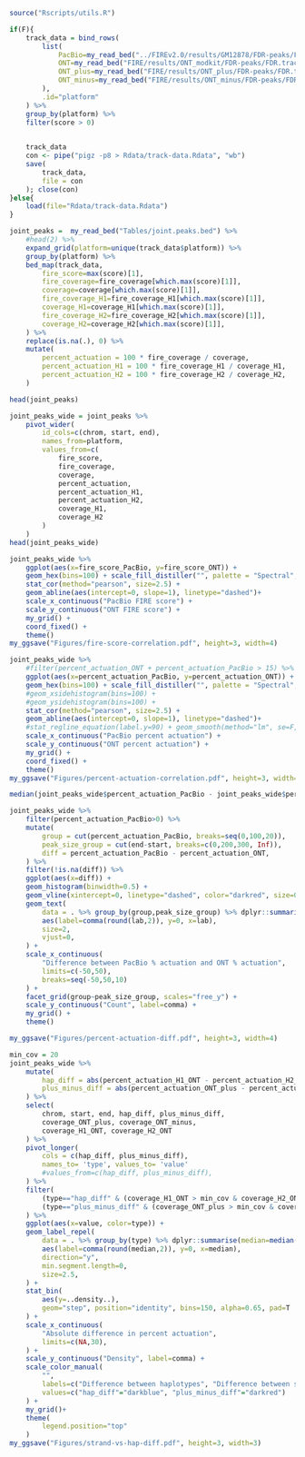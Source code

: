 ```r
source("Rscripts/utils.R")
```

```r
if(F){
    track_data = bind_rows(
        list(
            PacBio=my_read_bed("../FIREv2.0/results/GM12878/FDR-peaks/FDR.track.bed.gz"),
            ONT=my_read_bed("FIRE/results/ONT_modkit/FDR-peaks/FDR.track.bed.gz"),
            ONT_plus=my_read_bed("FIRE/results/ONT_plus/FDR-peaks/FDR.track.bed.gz"),
            ONT_minus=my_read_bed("FIRE/results/ONT_minus/FDR-peaks/FDR.track.bed.gz")
        ),
        .id="platform"
    ) %>%
    group_by(platform) %>%
    filter(score > 0)
    

    track_data
    con <- pipe("pigz -p8 > Rdata/track-data.Rdata", "wb")
    save(
        track_data,
        file = con
    ); close(con)
}else{
    load(file="Rdata/track-data.Rdata")
}
```


```r
joint_peaks =  my_read_bed("Tables/joint.peaks.bed") %>%
    #head(2) %>%
    expand_grid(platform=unique(track_data$platform)) %>%
    group_by(platform) %>%
    bed_map(track_data,
        fire_score=max(score)[1],
        fire_coverage=fire_coverage[which.max(score)[1]],
        coverage=coverage[which.max(score)[1]],
        fire_coverage_H1=fire_coverage_H1[which.max(score)[1]],
        coverage_H1=coverage_H1[which.max(score)[1]],
        fire_coverage_H2=fire_coverage_H2[which.max(score)[1]],
        coverage_H2=coverage_H2[which.max(score)[1]],
    ) %>%
    replace(is.na(.), 0) %>%
    mutate(
        percent_actuation = 100 * fire_coverage / coverage,
        percent_actuation_H1 = 100 * fire_coverage_H1 / coverage_H1,
        percent_actuation_H2 = 100 * fire_coverage_H2 / coverage_H2,
    )

head(joint_peaks)

joint_peaks_wide = joint_peaks %>%
    pivot_wider(
        id_cols=c(chrom, start, end),
        names_from=platform,
        values_from=c(
            fire_score, 
            fire_coverage, 
            coverage, 
            percent_actuation, 
            percent_actuation_H1, 
            percent_actuation_H2,
            coverage_H1,
            coverage_H2
        )
    ) 
head(joint_peaks_wide)
```

```r
joint_peaks_wide %>%
    ggplot(aes(x=fire_score_PacBio, y=fire_score_ONT)) +
    geom_hex(bins=100) + scale_fill_distiller("", palette = "Spectral", trans="log10") +
    stat_cor(method="pearson", size=2.5) +
    geom_abline(aes(intercept=0, slope=1), linetype="dashed")+
    scale_x_continuous("PacBio FIRE score") +
    scale_y_continuous("ONT FIRE score") +
    my_grid() +
    coord_fixed() +
    theme()
my_ggsave("Figures/fire-score-correlation.pdf", height=3, width=4)
```

```r
joint_peaks_wide %>%
    #filter(percent_actuation_ONT + percent_actuation_PacBio > 15) %>%
    ggplot(aes(x=percent_actuation_PacBio, y=percent_actuation_ONT)) +
    geom_hex(bins=100) + scale_fill_distiller("", palette = "Spectral", trans="log10") +
    #geom_xsidehistogram(bins=100) +
    #geom_ysidehistogram(bins=100) +
    stat_cor(method="pearson", size=2.5) +
    geom_abline(aes(intercept=0, slope=1), linetype="dashed")+
    #stat_regline_equation(label.y=90) + geom_smooth(method="lm", se=F, color="darkred") +
    scale_x_continuous("PacBio percent actuation") +
    scale_y_continuous("ONT percent actuation") +
    my_grid() +
    coord_fixed() +
    theme()
my_ggsave("Figures/percent-actuation-correlation.pdf", height=3, width=4)
```


```r
median(joint_peaks_wide$percent_actuation_PacBio - joint_peaks_wide$percent_actuation_ONT, na.rm=T)

joint_peaks_wide %>%
    filter(percent_actuation_PacBio>0) %>%
    mutate(
        group = cut(percent_actuation_PacBio, breaks=seq(0,100,20)),
        peak_size_group = cut(end-start, breaks=c(0,200,300, Inf)),
        diff = percent_actuation_PacBio - percent_actuation_ONT,
    ) %>%
    filter(!is.na(diff)) %>%
    ggplot(aes(x=diff)) +
    geom_histogram(binwidth=0.5) +
    geom_vline(xintercept=0, linetype="dashed", color="darkred", size=0.5) +
    geom_text(
        data = . %>% group_by(group,peak_size_group) %>% dplyr::summarise(lab = median(diff, na.rm=T)),
        aes(label=comma(round(lab,2)), y=0, x=lab),
        size=2,
        vjust=0,
    ) +
    scale_x_continuous(
        "Difference between PacBio % actuation and ONT % actuation",
        limits=c(-50,50),
        breaks=seq(-50,50,10)  
    ) +
    facet_grid(group~peak_size_group, scales="free_y") +
    scale_y_continuous("Count", label=comma) +
    my_grid() +
    theme()

my_ggsave("Figures/percent-actuation-diff.pdf", height=3, width=4)
```



```r
min_cov = 20
joint_peaks_wide %>% 
    mutate(
        hap_diff = abs(percent_actuation_H1_ONT - percent_actuation_H2_ONT),
        plus_minus_diff = abs(percent_actuation_ONT_plus - percent_actuation_ONT_minus)
    ) %>%
    select(
        chrom, start, end, hap_diff, plus_minus_diff,
        coverage_ONT_plus, coverage_ONT_minus, 
        coverage_H1_ONT, coverage_H2_ONT
    ) %>%
    pivot_longer(
        cols = c(hap_diff, plus_minus_diff), 
        names_to= 'type', values_to= 'value'
        #values_from=c(hap_diff, plus_minus_diff),
    ) %>%
    filter(
        (type=="hap_diff" & (coverage_H1_ONT > min_cov & coverage_H2_ONT > min_cov)) |
        (type=="plus_minus_diff" & (coverage_ONT_plus > min_cov & coverage_ONT_minus > min_cov))
    ) %>%
    ggplot(aes(x=value, color=type)) +
    geom_label_repel(
        data = . %>% group_by(type) %>% dplyr::summarise(median=median(value, na.rm=T)),
        aes(label=comma(round(median,2)), y=0, x=median),
        direction="y",
        min.segment.length=0,
        size=2.5,
    ) +
    stat_bin(
        aes(y=..density..),
        geom="step", position="identity", bins=150, alpha=0.65, pad=T
    ) +
    scale_x_continuous(
        "Absolute difference in percent actuation",
        limits=c(NA,30),
    ) +
    scale_y_continuous("Density", label=comma) +
    scale_color_manual(
        "",
        labels=c("Difference between haplotypes", "Difference between strands"),
        values=c("hap_diff"="darkblue", "plus_minus_diff"="darkred")
    ) +
    my_grid()+
    theme(
        legend.position="top"
    )
my_ggsave("Figures/strand-vs-hap-diff.pdf", height=3, width=3)
```